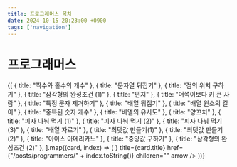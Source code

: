 ```yaml
---
title: 프로그래머스 목차
date: 2024-10-15 20:23:00 +0900
tags: ['navigation']
---
```



# 프로그래머스

<Cards>
	{[
		{ title: "짝수와 홀수의 개수" },
		{ title: "문자열 뒤집기" },
		{ title: "점의 위치 구하기" },
		{ title: "삼각형의 완성조건 (1)" },
		{ title: "편지" },
		{ title: "머쓱이보다 키 큰 사람" },
		{ title: "특정 문자 제거하기" },
		{ title: "배열 뒤집기" },
		{ title: "배열 원소의 길이" },
		{ title: "중복된 숫자 개수" },
		{ title: "배열의 유사도" },
		{ title: "양꼬치" },
		{ title: "피자 나눠 먹기 (1)" },
		{ title: "피자 나눠 먹기 (2)" },
		{ title: "피자 나눠 먹기 (3)" },
		{ title: "배열 자르기" },
		{ title: "최댓값 만들기(1)" },
		{ title: "최댓값 만들기(2)" },
		{ title: "아이스 아메리카노" },
		{ title: "중앙값 구하기" },
		{ title: "삼각형의 완성조건 (2)" },
	].map((card, index) => (
		<Cards.Card
			key={index}
			icon={<NextraIcon name="code" />}
			title={card.title}
			href={"/posts/programmers/" + index.toString()}
			children=""
			arrow
		/>
	))}
</Cards>